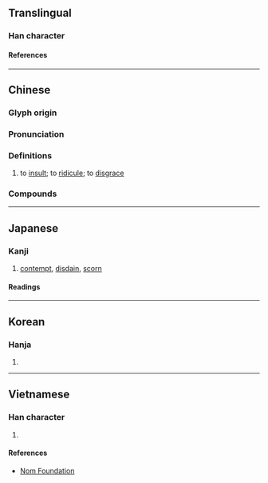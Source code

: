 {{character info}}
{{character info|0xFA30}}
{{character info|0x2F805}}
==Translingual==

===Han character===
{{Han char|rn=9|rad=人|as=07|asj=06|sn=9|snj=8|four=28257|canj=OOWY|ids=⿰亻每(GHTKV),⿰亻毎(J)}}

====References====
{{Han ref|kx=0103.010|dkj=00629|dj=0218.170|hdz=10163.010|uh=4FAE}}
{{Han ref|uh=FA30}}
{{Han ref|uh=2F805}}

----

==Chinese==
{{zh-forms|alt=㑄:ancient form,㚢: ancient form}}

===Glyph origin===
{{Han etym}}

===Pronunciation===
{{zh-pron
|m=wǔ
|c=mou5
|mn=bú
|mc=y
|oc=y
|ma=
|cat=v
}}

===Definitions===
{{zh-hanzi}}

# to [[insult]]; to [[ridicule]]; to [[disgrace]]

===Compounds===
{{zh-der|侮手侮腳|公然侮辱|侮辱|共禦外侮|卑侮|侮慢|侵侮|外侮|不侮暗室|侮蔑|侮手|折衝禦侮|狎侮|禦侮|欺侮|自侮|輕侮|人必自侮而後人侮之}}

----

==Japanese==
{{ja-kanji forms|k=y}}

===Kanji===
{{ja-kanji|grade=c|rs=人07|kyu=&#64048;}}

# [[contempt]], [[disdain]], [[scorn]]

====Readings====
{{ja-readings
|goon=む
|kanon=ぶ
|kun=あなど-る, あなど-り, あなず-る<あなづ-る, あなず-り<あなづ-り
}}

----

==Korean==

===Hanja===
{{ko-hanja|모}}

# {{rfdef|ko|sort=人07}}

----

==Vietnamese==

===Han character===
{{vi-readings|reading=[[vũ]], [[vụ]]|rs=人07}}

# {{rfdef|vi|sort=人07}}

====References====
* [http://nomfoundation.org/common/nom_details.php?codepoint=4fae Nom Foundation]